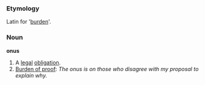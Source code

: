 ===Etymology===
Latin for '[[burden]]'.

===Noun===

'''onus'''

#A [[legal]] [[obligation]].
#[[burden of proof|Burden of proof]]: ''The onus is on those who disagree with my proposal to explain why.''